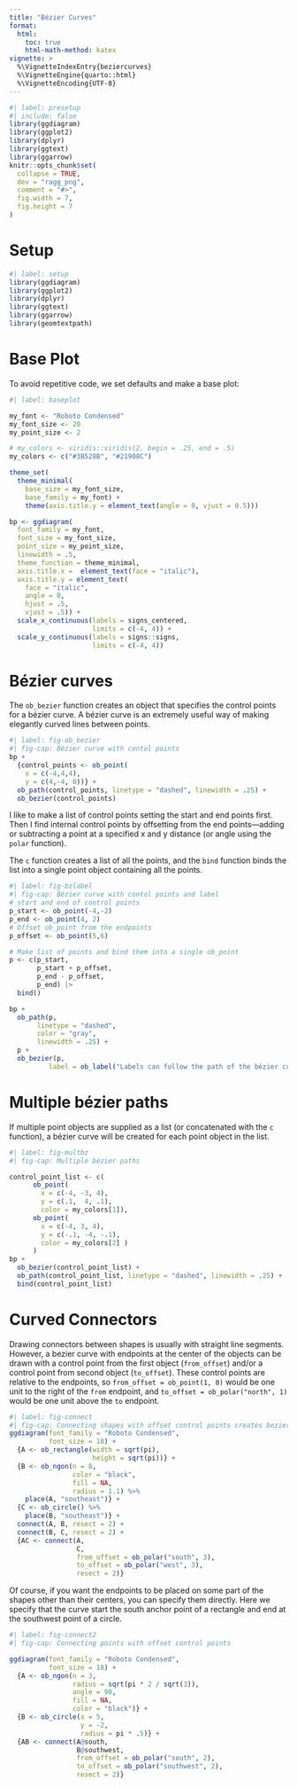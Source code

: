 ```yaml
---
title: "Bézier Curves"
format: 
  html:
    toc: true
    html-math-method: katex
vignette: >
  %\VignetteIndexEntry{beziercurves}
  %\VignetteEngine{quarto::html}
  %\VignetteEncoding{UTF-8}
---
```


```r
#| label: presetup
#| include: false
library(ggdiagram)
library(ggplot2)
library(dplyr)
library(ggtext)
library(ggarrow)
knitr::opts_chunk$set(
  collapse = TRUE,
  dev = "ragg_png",
  comment = "#>",
  fig.width = 7,
  fig.height = 7
)

```

# Setup

```r
#| label: setup
library(ggdiagram)
library(ggplot2)
library(dplyr)
library(ggtext)
library(ggarrow)
library(geomtextpath)

```

# Base Plot

To avoid repetitive code, we set defaults and make a base plot:

```r
#| label: baseplot

my_font <- "Roboto Condensed"
my_font_size <- 20
my_point_size <- 2

# my_colors <- viridis::viridis(2, begin = .25, end = .5)
my_colors <- c("#3B528B", "#21908C")

theme_set(
  theme_minimal(
    base_size = my_font_size,
    base_family = my_font) +
    theme(axis.title.y = element_text(angle = 0, vjust = 0.5)))

bp <- ggdiagram(
  font_family = my_font,
  font_size = my_font_size,
  point_size = my_point_size,
  linewidth = .5,
  theme_function = theme_minimal,
  axis.title.x =  element_text(face = "italic"),
  axis.title.y = element_text(
    face = "italic",
    angle = 0,
    hjust = .5,
    vjust = .5)) +
  scale_x_continuous(labels = signs_centered,
                     limits = c(-4, 4)) +
  scale_y_continuous(labels = signs::signs,
                     limits = c(-4, 4))

```

# Bézier curves

The `ob_bezier` function creates an object that specifies the control points for a bézier curve. A bézier curve is an extremely useful way of making elegantly curved lines between points.

```r
#| label: fig-ob_bezier
#| fig-cap: Bézier curve with contol points
bp + 
  {control_points <- ob_point(
    x = c(-4,4,4), 
    y = c(4,-4, 0))} + 
  ob_path(control_points, linetype = "dashed", linewidth = .25) +
  ob_bezier(control_points)
```

I like to make a list of control points setting the start and end points first. Then I find internal control points by offsetting from the end points---adding or subtracting a point at a specified x and y distance (or angle using the `polar` function).

The `c` function creates a list of all the points, and the `bind` function binds the list into a single point object containing all the points.


```r
#| label: fig-bzlabel
#| fig-cap: Bézier curve with contol points and label
# start and end of control points
p_start <- ob_point(-4,-2)
p_end <- ob_point(4, 2)
# Offset ob_point from the endpoints
p_offset <- ob_point(5,6)

# Make list of points and bind them into a single ob_point
p <- c(p_start, 
       p_start + p_offset, 
       p_end - p_offset, 
       p_end) |> 
  bind() 

bp + 
  ob_path(p, 
       linetype = "dashed", 
       color = "gray",
       linewidth = .25) +
  p + 
  ob_bezier(p, 
          label = ob_label("Labels can follow the path of the bézier curve.")) 
```

# Multiple bézier paths

If multiple point objects are supplied as a list (or concatenated with the `c` function), a bézier curve will be created for each point object in the list.

```r
#| label: fig-multbz
#| fig-cap: Multiple bézier paths

control_point_list <- c(
      ob_point(
        x = c(-4, -3, 4), 
        y = c(.1,  4, .1), 
        color = my_colors[1]),
      ob_point(
        x = c(-4, 3, 4), 
        y = c(-.1, -4, -.1), 
        color = my_colors[2] )
      )
bp + 
  ob_bezier(control_point_list) +
  ob_path(control_point_list, linetype = "dashed", linewidth = .25) +
  bind(control_point_list)
```

# Curved Connectors

Drawing connectors between shapes is usually with straight line segments. However, a bezier curve with endpoints at the center of the objects can be drawn with a control point from the first object (`from_offset`) and/or a control point from second object (`to_offset`). These control points are relative to the endpoints, so `from_offset = ob_point(1, 0)` would be one unit to the right of the `from` endpoint, and `to_offset = ob_polar("north", 1)` would be one unit above the `to` endpoint.


```r
#| label: fig-connect
#| fig-cap: Connecting shapes with offset control points creates bezier curves instead of straight lines.
ggdiagram(font_family = "Roboto Condensed", 
          font_size = 18) + 
  {A <- ob_rectangle(width = sqrt(pi), 
                     height = sqrt(pi))} + 
  {B <- ob_ngon(n = 8, 
                color = "black", 
                fill = NA, 
                radius = 1.1) %>% 
    place(A, "southeast")} +
  {C <- ob_circle() %>% 
    place(B, "southeast")} + 
  connect(A, B, resect = 2) +
  connect(B, C, resect = 2) +
  {AC <- connect(A,
                 C, 
                 from_offset = ob_polar("south", 3), 
                 to_offset = ob_polar("west", 3),
                 resect = 2)} 
```

Of course, if you want the endpoints to be placed on some part of the shapes other than their centers, you can specify them directly. Here we specify that the curve start the south anchor point of a rectangle and end at the southwest point of a circle.

```r
#| label: fig-connect2
#| fig-cap: Connecting points with offset control points

ggdiagram(font_family = "Roboto Condensed", 
          font_size = 18) + 
  {A <- ob_ngon(n = 3, 
                radius = sqrt(pi * 2 / sqrt(3)), 
                angle = 90, 
                fill = NA, 
                color = "black")} + 
  {B <- ob_circle(x = 5, 
                  y = -2, 
                  radius = pi * .5)} + 
  {AB <- connect(A@south,
                 B@southwest, 
                 from_offset = ob_polar("south", 2), 
                 to_offset = ob_polar("southwest", 2),
                 resect = 2)}
```

